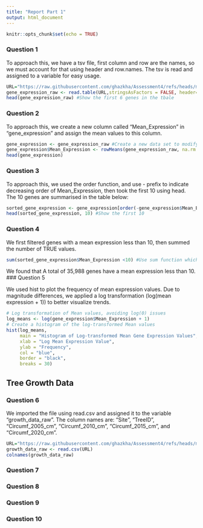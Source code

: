 ```yaml
---
title: "Report Part 1"
output: html_document
---
```


```r
knitr::opts_chunk$set(echo = TRUE)
```

### Question 1
To approach this, we have a tsv file, first column and row are the names, so we must account for that using header and row.names. The tsv is read and assigned to a variable for easy usage.
```r
URL="https://raw.githubusercontent.com/ghazkha/Assessment4/refs/heads/main/gene_expression.tsv"  
gene_expression_raw <- read.table(URL,stringsAsFactors = FALSE, header=TRUE, row.names=1)  #Reading the URL and formatting it correctly
head(gene_expression_raw) #Show the first 6 genes in the tbale
```

### Question 2
To approach this, we create a new column called "Mean_Expression" in "gene_expression" and  assign the mean values to this column. 
```r
gene_expression <- gene_expression_raw #Create a new data set to modify, leave the original
gene_expression$Mean_Expression <- rowMeans(gene_expression_raw, na.rm = TRUE) #Finding the means of the rows, remove the empty values
head(gene_expression)
```


### Question 3
To approach this, we used the order function, and use - prefix to indicate decreasing order of Mean_Expression, then took the first 10 using head. The 10 genes are summarised in the table below:
```r
sorted_gene_expression <- gene_expression[order(-gene_expression$Mean_Expression), ] #Using the order function, sort the Mean expression in decreasing order
head(sorted_gene_expression, 10) #Show the first 10
```

### Question 4
We first filtered genes with a mean expression less than 10, then summed the number of TRUE values.
```r
sum(sorted_gene_expression$Mean_Expression <10) #Use sum function which counts the number of TRUE expressions, each row with Mean_Expression less than 10 will be TRUE
```
We found that A total of 35,988 genes have a mean expression less than 10.
### Question 5

We used hist to plot the frequency of mean expression values. Due to magnitude differences, we applied a log transformation (log(mean expression + 1)) to better visualize trends.

```r
# Log transformation of Mean values, avoiding log(0) issues
log_means <- log(gene_expression$Mean_Expression + 1)
# Create a histogram of the log-transformed Mean values
hist(log_means, 
     main = "Histogram of Log-transformed Mean Gene Expression Values", 
     xlab = "Log Mean Expression Value", 
     ylab = "Frequency", 
     col = "blue", 
     border = "black", 
     breaks = 30)

```

## Tree Growth Data

### Question 6

We imported the file using read.csv and assigned it to the variable "growth_data_raw". The column names are: "Site", "TreeID", "Circumf_2005_cm", "Circumf_2010_cm", "Circumf_2015_cm", and "Circumf_2020_cm".

```r
URL="https://raw.githubusercontent.com/ghazkha/Assessment4/refs/heads/main/growth_data.csv"
growth_data_raw <- read.csv(URL)
colnames(growth_data_raw)
```


### Question 7


### Question 8



### Question 9


### Question 10



